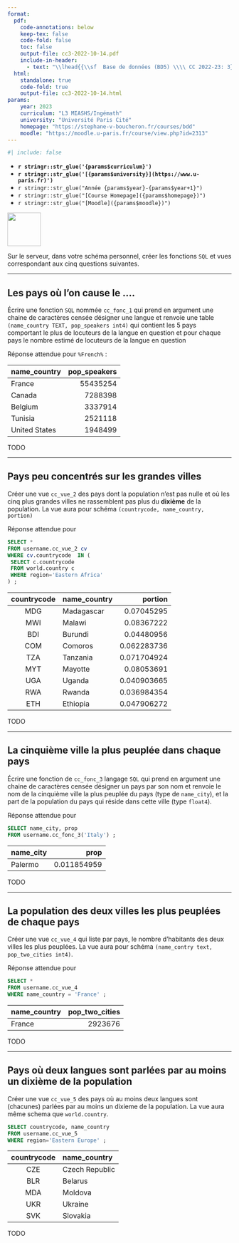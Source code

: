 ```yaml
---
format:
  pdf:
    code-annotations: below
    keep-tex: false
    code-fold: false
    toc: false
    output-file: cc3-2022-10-14.pdf
    include-in-header:
      - text: "\\lhead{{\\sf  Base de données (BD5) \\\\ CC 2022-23: 3}}"
  html:
    standalone: true
    code-fold: true
    output-file: cc3-2022-10-14.html
params:
    year: 2023 
    curriculum: "L3 MIASHS/Ingémath"
    university: "Université Paris Cité"
    homepage: "https://stephane-v-boucheron.fr/courses/bdd"
    moodle: "https://moodle.u-paris.fr/course/view.php?id=2313"
---
```



```r
#| include: false
```


::: {layout="[80,20]"}

::: {#first-column}



- **`r stringr::str_glue('{params$curriculum}')`**
- **`r stringr::str_glue('[{params$university}](https://www.u-paris.fr)')`**
- `r stringr::str_glue("Année {params$year}-{params$year+1}")`
- `r stringr::str_glue("[Course Homepage]({params$homepage})")`  
- `r stringr::str_glue("[Moodle]({params$moodle})")`

::: 

::: {#second-column}
![](/images/UniversiteParis_monogramme_couleur_RVB.png){align="right" style="size:50px;" width=75}
:::

:::


Sur le serveur, dans votre schéma personnel, créer les fonctions `SQL` et vues correspondant aux cinq questions suivantes.

---

## Les pays où l'on cause le ....


Écrire une fonction `SQL` nommée `cc_fonc_1` qui prend en argument
une chaine de caractères censée désigner une langue et renvoie une
table `(name_country TEXT, pop_speakers int4)` qui contient les
5 pays comportant le plus de locuteurs de la langue en question et 
pour chaque pays le nombre estimé de locuteurs de la langue en question


::: {.callout-tip   collapse="true"}

Réponse attendue pour `%French%` :


|name_country |pop_speakers|
|:-------------|------------:|
|France       |    55435254|
|Canada       |     7288398|
|Belgium      |     3337914|
|Tunisia      |     2521118|
|United States|     1948499|

:::

::: {.content-visible when-profile="solution"}
::: {.callout-tip title="solution"}

TODO 

:::
:::
---

## Pays peu concentrés sur les grandes villes


Créer une vue `cc_vue_2` des  pays dont la population n'est pas nulle et où les cinq plus grandes villes  ne rassemblent pas plus du  **dixième** de la population. La vue aura pour schéma `(countrycode, name_country, portion)`

::: {.callout-tip}

Réponse attendue pour

```.sql
SELECT * 
FROM username.cc_vue_2 cv 
WHERE cv.countrycode  IN (
 SELECT c.countrycode 
 FROM world.country c 
 WHERE region='Eastern Africa'
) ;
```


|countrycode  |name_country | portion    |
|:-----------:|:------------|-----------:|
|MDG          |Madagascar  | 0.07045295|
|MWI          |Malawi      | 0.08367222|
|BDI          |Burundi     | 0.04480956|
|COM          |Comoros     |0.062283736|
|TZA          |Tanzania    |0.071704924|
|MYT          |Mayotte     | 0.08053691|
|UGA          |Uganda      |0.040903665|
|RWA          |Rwanda      |0.036984354|
|ETH          |Ethiopia    |0.047906272|

:::

::: {.content-visible when-profile="solution"}
::: {.callout-tip title="solution"}

TODO 

:::
:::

---

##  La cinquième ville la plus peuplée dans chaque pays

Écrire une fonction de `cc_fonc_3` langage  `SQL` qui prend en argument
une chaine de caractères censée désigner un pays par son nom et   renvoie le nom de la cinquième ville la plus peuplée du pays (type de `name_city`),  et la part de la population du pays qui réside dans cette ville (type `float4`).

::: {.callout-tip}

Réponse attendue pour 

```.sql
SELECT name_city, prop 
FROM username.cc_fonc_3('Italy') ;
```


|name_city|prop       |
|:---------|-----------:|
|Palermo  |0.011854959|

:::

::: {.content-visible when-profile="solution"}
::: {.callout-tip title="solution"}

TODO 

:::
:::

---

## La population des deux villes les plus peuplées de chaque pays

Créer une vue `cc_vue_4` qui liste par pays, le nombre d'habitants des deux villes les plus peuplées.  La vue aura pour schéma `(name_contry text, pop_two_cities int4)`.

::: {.callout-tip}

Réponse attendue pour 

```.sql
SELECT * 
FROM username.cc_vue_4 
WHERE name_country = 'France' ;
```


|name_country|pop_two_cities|
|:------------|-------------:|
|France      |       2923676|

:::

::: {.content-visible when-profile="solution"}
::: {.callout-tip title="solution"}

TODO 

:::
:::

---

## Pays où deux langues sont parlées par au moins un dixième de la population

Créer une vue `cc_vue_5` des pays où au moins deux langues sont (chacunes) parlées par au moins un dixieme  de la population.  La vue aura même schema que `world.country`.


::: {.callout-tip}

```.sql
SELECT countrycode, name_country  
FROM username.cc_vue_5 
WHERE region='Eastern Europe' ;
```


|countrycode|name_country  |
|:----------:|:--------------|
|CZE        |Czech Republic|
|BLR        |Belarus       |
|MDA        |Moldova       |
|UKR        |Ukraine       |
|SVK        |Slovakia      |

:::

::: {.content-visible when-profile="solution"}
::: {.callout-tip title="solution"}

TODO 

:::
:::